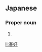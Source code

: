 ==Japanese==
{{ja-kanjitab|はる|よし}}

===Proper noun===
{{ja-pos|はるよし|proper}}

# {{given name|male|lang=ja|sort=はるよし}}

[[li:春好]]